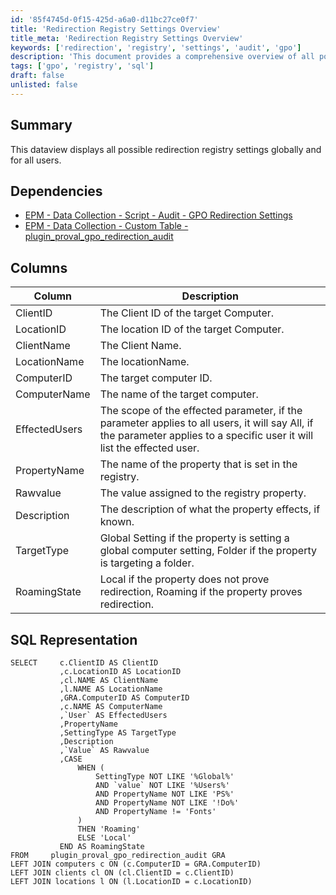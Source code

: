 ```yaml
---
id: '85f4745d-0f15-425d-a6a0-d11bc27ce0f7'
title: 'Redirection Registry Settings Overview'
title_meta: 'Redirection Registry Settings Overview'
keywords: ['redirection', 'registry', 'settings', 'audit', 'gpo']
description: 'This document provides a comprehensive overview of all possible redirection registry settings, detailing their global application and specific user impacts. It includes dependencies, a column breakdown, and SQL representation for data collection and analysis.'
tags: ['gpo', 'registry', 'sql']
draft: false
unlisted: false
---
```

## Summary

This dataview displays all possible redirection registry settings globally and for all users.

## Dependencies

- [EPM - Data Collection - Script - Audit - GPO Redirection Settings](https://proval.itglue.com/DOC-5078775-11735434)
- [EPM - Data Collection - Custom Table - plugin_proval_gpo_redirection_audit](https://proval.itglue.com/DOC-5078775-11736631)

## Columns

| Column         | Description                                                                                                                                                 |
|----------------|-------------------------------------------------------------------------------------------------------------------------------------------------------------|
| ClientID       | The Client ID of the target Computer.                                                                                                                    |
| LocationID     | The location ID of the target Computer.                                                                                                                  |
| ClientName     | The Client Name.                                                                                                                                         |
| LocationName   | The locationName.                                                                                                                                       |
| ComputerID     | The target computer ID.                                                                                                                                  |
| ComputerName   | The name of the target computer.                                                                                                                          |
| EffectedUsers  | The scope of the effected parameter, if the parameter applies to all users, it will say All, if the parameter applies to a specific user it will list the effected user. |
| PropertyName   | The name of the property that is set in the registry.                                                                                                     |
| Rawvalue       | The value assigned to the registry property.                                                                                                              |
| Description    | The description of what the property effects, if known.                                                                                                   |
| TargetType     | Global Setting if the property is setting a global computer setting, Folder if the property is targeting a folder.                                        |
| RoamingState   | Local if the property does not prove redirection, Roaming if the property proves redirection.                                                             |

## SQL Representation

```
SELECT     c.ClientID AS ClientID
           ,c.LocationID AS LocationID
           ,cl.NAME AS ClientName
           ,l.NAME AS LocationName
           ,GRA.ComputerID AS ComputerID
           ,c.NAME AS ComputerName
           ,`User` AS EffectedUsers
           ,PropertyName
           ,SettingType AS TargetType
           ,Description
           ,`Value` AS Rawvalue
           ,CASE 
               WHEN (
                   SettingType NOT LIKE '%Global%'
                   AND `value` NOT LIKE '%Users%'
                   AND PropertyName NOT LIKE 'PS%'
                   AND PropertyName NOT LIKE '!Do%'
                   AND PropertyName != 'Fonts'
               )
               THEN 'Roaming'
               ELSE 'Local'
           END AS RoamingState 
FROM     plugin_proval_gpo_redirection_audit GRA
LEFT JOIN computers c ON (c.ComputerID = GRA.ComputerID)  
LEFT JOIN clients cl ON (cl.ClientID = c.ClientID)  
LEFT JOIN locations l ON (l.LocationID = c.LocationID)
```












